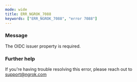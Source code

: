 ```yaml
---
mode: wide
title: ERR_NGROK_7088
keywords: ["ERR_NGROK_7088", "error 7088"]
---
```



### Message

The OIDC issuer property is required.

<ErrorDetails />

### Further help

If you're having trouble resolving this error, please reach out to [support@ngrok.com](mailto:support@ngrok.com?subject=Help%20with%20ERR_NGROK_7088)
